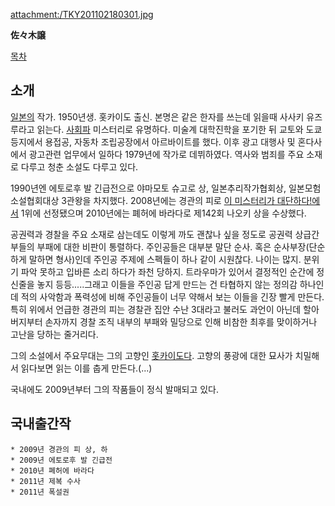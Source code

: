 attachment:/TKY201102180301.jpg

'''佐々木譲'''

[[목차]]

== 소개 ==
[[일본]]의 작가. 1950년생. 홋카이도 출신. 본명은 같은 한자를 쓰는데 읽을때 사사키 유즈루라고 읽는다. [[사회파]] 미스터리로 유명하다. 미술계 대학진학을 포기한 뒤 교토와 도쿄 등지에서 용접공, 자동차 조립공장에서 아르바이트를 했다. 이후 광고 대행사 및 혼다사에서 광고관련 업무에서 일하다 1979년에 작가로 데뷔하였다. 역사와 범죄를 주요 소재로 다루고 청춘 소설도 다루고 있다.

1990년엔 에토로후 발 긴급전으로 야마모토 슈고로 상, 일본추리작가협회상, 일본모험소설협회대상 3관왕을 차지했다. 2008년에는 경관의 피로 [[이 미스터리가 대단하다!]]에서 1위에 선정됐으며 2010년에는 폐허에 바라다로 제142회 나오키 상을 수상했다.

공권력과 경찰을 주요 소재로 삼는데도 이렇게 까도 괜찮나 싶을 정도로 공권력 상급간부들의 부패에 대한 비판이 통렬하다. 주인공들은 대부분 말단 순사. 혹은 순사부장(단순하게 말하면 형사)인데 주인공 주제에 스펙들이 하나 같이 시원찮다. 나이는 많지. 분위기 파악 못하고 입바른 소리 하다가 좌천 당하지. 트라우마가 있어서 결정적인 순간에 정신줄을 놓지 등등.....그래고 이들을 주인공 답게 만드는 건 타협하지 않는 정의감 하나인데 적의 사악함과 폭력성에 비해 주인공들이 너무 약해서 보는 이들을 긴장 빨게 만든다. 특히 위에서 언급한 경관의 피는 경찰관 집안 수난 3대라고 불러도 과언이 아닌데 할아버지부터 손자까지 경찰 조직 내부의 부패와 밀당으로 인해 비참한 최후를 맞이하거나 고난을 당하는 줄거리다. 

그의 소설에서 주요무대는 그의 고향인 [[홋카이도]]다. 고향의 풍광에 대한 묘사가 치밀해서 읽다보면 읽는 이를 춥게 만든다.(...)

국내에도 2009년부터 그의 작품들이 정식 발매되고 있다.

== 국내출간작 ==
 * 2009년 경관의 피 상, 하
 * 2009년 에토로후 발 긴급전
 * 2010년 폐허에 바라다
 * 2011년 제복 수사
 * 2011년 폭설권
